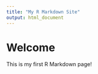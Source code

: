 ```yaml
---
title: "My R Markdown Site"
output: html_document
---
```


# Welcome

This is my first R Markdown page!
